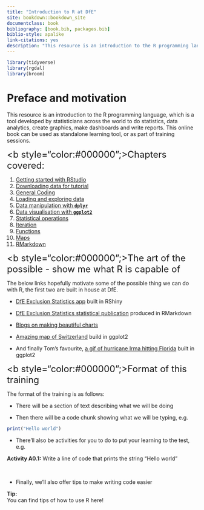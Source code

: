 ```yaml
--- 
title: "Introduction to R at DfE"
site: bookdown::bookdown_site
documentclass: book
bibliography: [book.bib, packages.bib]
biblio-style: apalike
link-citations: yes
description: "This resource is an introduction to the R programming language. It can be used as standalone learning tool, or as part of training sessions."
---
```


```r
library(tidyverse)
library(rgdal)
library(broom)
```

# Preface and motivation {-}

This resource is an introduction to the R programming language, which is a tool developed by statisticians across the world to do statistics, data analytics, create graphics, make dashboards and write reports. This online book can be used as standalone learning tool, or as part of training sessions.

<font size="5"><b style="color:#000000";>Chapters covered:</b></font> 

1. [Getting started with RStudio](getting-started.html)
2. [Downloading data for tutorial](data.html)
3. [General Coding](general-coding.html)
4. [Loading and exploring data](loading-and-exploring-data.html)
5. [Data manipulation with **`dplyr`**](dplyr.html)
6. [Data visualisation with **`ggplot2`**](graphs.html)
7. [Statistical operations](statistical-operations.html)
8. [Iteration](iteration.html)
9. [Functions](functions.html)
10. [Maps](maps.html)
11. [RMarkdown](r-markdown.html)

\n

<font size="5"><b style="color:#000000";>The art of the possible - show me what R is capable of</b></font>

The below links hopefully motivate some of the possible thing we can do with R, the first two are built in house at DfE. 

- [DfE Exclusion Statistics app](https://department-for-education.shinyapps.io/exclusion-statistics/) built in RShiny

- [DfE Exclusion Statistics statistical publication](https://assets.publishing.service.gov.uk/government/uploads/system/uploads/attachment_data/file/645075/SFR35_2017_text.pdf) produced in RMarkdown

- [Blogs on making beautiful charts](https://rud.is/b/category/charts-graphs/)

- [Amazing map of Switzerland](https://timogrossenbacher.ch/2016/12/beautiful-thematic-maps-with-ggplot2-only/) build in ggplot2 

- And finally Tom's favourite, [a gif of hurricane Irma hitting Florida](https://owi.usgs.gov/vizlab/hurricane-irma/) built in ggplot2

\n

<font size="5"><b style="color:#000000";>Format of this training</b></font>

The format of the training is as follows:

* There will be a section of text describing what we will be doing

* Then there will be a code chunk showing what we will be typing, e.g.


```r
print("Hello world")
```

* There'll also be activities for you to do to put your learning to the test, e.g. 

<div class="activity"><b>Activity A0.1:</b> Write a line of code that prints the string "Hello world"</div>
<br/>

* Finally, we'll also offer tips to make writing code easier

<div class="tip"><b>Tip:</b><br/> You can find tips of how to use R here!</div>
